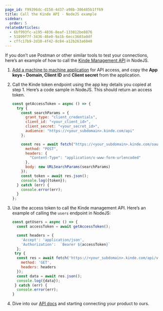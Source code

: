 ```yaml
---
page_id: f99396dc-d158-4d37-a98b-386485b1ff69
title: Call the Kinde API - NodeJS example
sidebar:
  order: 5
relatedArticles:
  - 6bf993fc-a195-4836-8eaf-133812be8876
  - 51899f7f-3436-46e0-9a1b-6ecc3603a0df
  - cffc17b9-2d10-4f42-8c84-a12b263a6040
---
```


If you don’t use Postman or other similar tools to test your connections, here’s an example of how to call the [Kinde Management API](https://kinde.com/api/docs/#kinde-management-api) in NodeJS.

1. [Add a machine to machine application](/developer-tools/kinde-api/add-a-m2m-application-for-api-access/#add-a-machine-to-machine-application-for-api-access) for API access, and copy the **App keys - Domain, Client ID** and **Client secret** from the application.
2. Call the Kinde token endpoint using the app key details you copied at step 1. Here’s a code sample in NodeJS. This should return an access token.

   ```jsx
   const getAccessToken = async () => {
     try {
       const searchParams = {
         grant_type: "client_credentials",
         client_id: "<your_client_id>",
         client_secret: "<your_secret_id>",
         audience: "https://<your_subdomain>.kinde.com/api"
       };

       const res = await fetch("https://<your_subdomain>.kinde.com/oauth2/token", {
         method: "POST",
         headers: {
           "Content-Type": "application/x-www-form-urlencoded"
         },
         body: new URLSearchParams(searchParams)
       });
       const token = await res.json();
       console.log({token});
     } catch (err) {
       console.error(err);
     }
   };
   ```

3. Use the access token to call the Kinde management API. Here’s an example of calling the `users` endpoint in NodeJS:

   ```jsx
   const getUsers = async () => {
     const accessToken = await getAccessToken();

     const headers = {
       'Accept': 'application/json',
       'Authorization':  `Bearer ${accessToken}`
     };
    try {
     const res = await fetch('https://<your_subdomain>.kinde.com/api/v1/users', {
       method: 'GET',
       headers: headers
     });
     const data = await res.json();
     console.log({data});
    } catch (err) {
     console.error(err);
   }
   ```

4. Dive into our [API docs](https://kinde.com/api/docs/#kinde-management-api) and starting connecting your product to ours.
